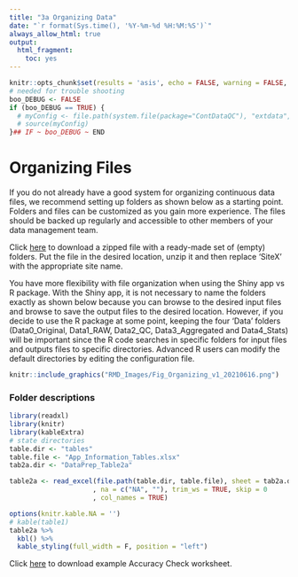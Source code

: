 ```yaml
---
title: "3a Organizing Data"
date: "`r format(Sys.time(), '%Y-%m-%d %H:%M:%S')`"
always_allow_html: true
output:
  html_fragment:
    toc: yes
---
```


```r
knitr::opts_chunk$set(results = 'asis', echo = FALSE, warning = FALSE, message = FALSE)
# needed for trouble shooting
boo_DEBUG <- FALSE
if (boo_DEBUG == TRUE) {
  # myConfig <- file.path(system.file(package="ContDataQC"), "extdata", "config.ORIG.R")
  # source(myConfig)
}## IF ~ boo_DEBUG ~ END
```

# Organizing Files

If you do not already have a good system for organizing continuous data files, 
we recommend setting up folders as shown below as a starting point. Folders and 
files can be customized as you gain more experience. The files should be backed
up regularly and accessible to other members of your data management team.

Click [here](SiteX_20230828.zip) to download a zipped file with a 
ready-made set of (empty) folders.  Put the file in the desired location, unzip 
it and then replace ‘SiteX’ with the appropriate site name.

You have more flexibility with file organization when using the Shiny app vs R 
package. With the Shiny app, it is not necessary to name the folders exactly as 
shown below because you can browse to the desired input files and browse to save
the output files to the desired location. However, if you decide to use the R 
package at some point, keeping the four ‘Data’ folders (Data0_Original, 
Data1_RAW, Data2_QC, Data3_Aggregated and Data4_Stats) will be important since 
the R code searches in specific folders for input files and outputs files to 
specific directories. Advanced R users can modify the default directories by 
editing the configuration file. 

```r
knitr::include_graphics("RMD_Images/Fig_Organizing_v1_20210616.png")
```

### Folder descriptions
```r
library(readxl)
library(knitr)
library(kableExtra)
# state directories
table.dir <- "tables"
table.file <- "App_Information_Tables.xlsx"
tab2a.dir <- "DataPrep_Table2a"

table2a <- read_excel(file.path(table.dir, table.file), sheet = tab2a.dir
                     , na = c("NA", ""), trim_ws = TRUE, skip = 0
                     , col_names = TRUE)  

options(knitr.kable.NA = '')
# kable(table1)
table2a %>% 
  kbl() %>% 
  kable_styling(full_width = F, position = "left")
```

Click [here](EXAMPLE_AccuracyCheckWkst.xlsx) to download example Accuracy Check worksheet.
